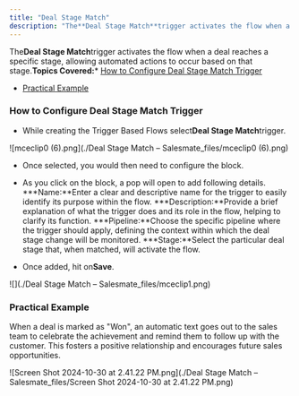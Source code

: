 ```yaml
---
title: "Deal Stage Match"
description: "The**Deal Stage Match**trigger activates the flow when a deal reaches a specific stage, allowing automated actions to occur based on that stage.**Topi..."
---
```


The**Deal Stage Match**trigger activates the flow when a deal reaches a specific stage, allowing automated actions to occur based on that stage.**Topics Covered:***   [How to Configure Deal Stage Match Trigger](https://support.salesmate.io/hc/en-us/articles/36768388746521-Deal-Stage-Match#h_01J7WP58MANFW05SADNCDH1HCD)

*   [Practical Example](https://support.salesmate.io/hc/en-us/articles/36768388746521-Deal-Stage-Match#h_01J7WPM8C65WWG989NZZP56JAG)


### How to Configure Deal Stage Match Trigger


*   While creating the Trigger Based Flows select**Deal Stage Match**trigger.

![mceclip0 (6).png](./Deal Stage Match – Salesmate_files/mceclip0 (6).png)


*   Once selected, you would then need to configure the block.

*   As you click on the block, a pop will open to add following details.
    ***Name:**Enter a clear and descriptive name for the trigger to easily identify its purpose within the flow.
    ***Description:**Provide a brief explanation of what the trigger does and its role in the flow, helping to clarify its function.
    ***Pipeline:**Choose the specific pipeline where the trigger should apply, defining the context within which the deal stage change will be monitored.
    ***Stage:**Select the particular deal stage that, when matched, will activate the flow.

*   Once added, hit on**Save**.

![](./Deal Stage Match – Salesmate_files/mceclip1.png)


### Practical Example

When a deal is marked as "Won", an automatic text goes out to the sales team to celebrate the achievement and remind them to follow up with the customer. This fosters a positive relationship and encourages future sales opportunities.

![Screen Shot 2024-10-30 at 2.41.22 PM.png](./Deal Stage Match – Salesmate_files/Screen Shot 2024-10-30 at 2.41.22 PM.png)
